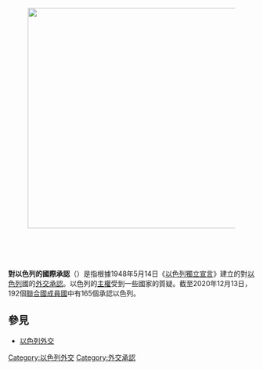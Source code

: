 {{Multiple issues|
{{Request translation|en|}}
{{Unreferenced|time=2020-09-19T12:12:01+00:00}}
}}
{{translating|[[:en:International_recognition_of_Israel|:en:International recognition of Israel]]||tpercent=|time=2020-09-12UTC05:13:25}}

{{Short description|Overview of states recognizing Israel}}[[File:Countries recognizing Israel.svg|thumb|450px|{{legend inline|Yellow|以色列}}<br />
{{legend inline|Green|承認以色列的國家}}<br />
{{legend inline|#501616|撤銷承認的國家}}<br />
{{legend inline|#c83737|中止或中斷與以色列關係的國家}}<br />
{{legend inline|#b9b9b9|從未承認以色列的國家}} ]]

'''對以色列的國際承認'''（{{lang-en|International recognition of Israel}}）是指根據1948年5月14日《[[以色列獨立宣言|以色列獨立宣言]]》建立的對[[以色列|以色列]]國的[[外交承認|外交承認]]。以色列的[[主權|主權]]受到一些國家的質疑。截至2020年12月13日，192個[[聯合國會員國列表|聯合國成員國]]中有165個承認以色列。

== 參見 ==
* [[以色列外交|以色列外交]]

{{以色列外交}}
{{有限承认国家}}
{{Stub}}

[[Category:以色列外交|Category:以色列外交]]
[[Category:外交承認|Category:外交承認]]